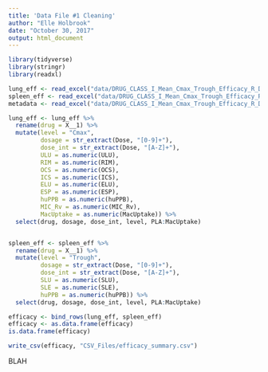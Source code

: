 ```yaml
---
title: 'Data File #1 Cleaning'
author: "Elle Holbrook"
date: "October 30, 2017"
output: html_document
---
```


```r
library(tidyverse)
library(stringr)
library(readxl)
```

```r
lung_eff <- read_excel("data/DRUG_CLASS_I_Mean_Cmax_Trough_Efficacy_R_DATA_ANALYSIS.xlsx", skip = 1, n_max = 12)
spleen_eff <- read_excel("data/DRUG_CLASS_I_Mean_Cmax_Trough_Efficacy_R_DATA_ANALYSIS.xlsx", skip = 16, n_max = 11)
metadata <- read_excel("data/DRUG_CLASS_I_Mean_Cmax_Trough_Efficacy_R_DATA_ANALYSIS.xlsx", skip = 28, n_max = 24, col_names = FALSE)
```

```r
lung_eff <- lung_eff %>% 
  rename(drug = X__1) %>% 
  mutate(level = "Cmax",
         dosage = str_extract(Dose, "[0-9]+"),
         dose_int = str_extract(Dose, "[A-Z]+"),
         ULU = as.numeric(ULU),
         RIM = as.numeric(RIM),
         OCS = as.numeric(OCS),
         ICS = as.numeric(ICS),
         ELU = as.numeric(ELU),
         ESP = as.numeric(ESP),
         huPPB = as.numeric(huPPB),
         MIC_Rv = as.numeric(MIC_Rv),
         MacUptake = as.numeric(MacUptake)) %>%
  select(drug, dosage, dose_int, level, PLA:MacUptake)


spleen_eff <- spleen_eff %>% 
  rename(drug = X__1) %>% 
  mutate(level = "Trough",
         dosage = str_extract(Dose, "[0-9]+"),
         dose_int = str_extract(Dose, "[A-Z]+"),
         SLU = as.numeric(SLU),
         SLE = as.numeric(SLE),
         huPPB = as.numeric(huPPB)) %>% 
  select(drug, dosage, dose_int, level, PLA:MacUptake)
```

```r
efficacy <- bind_rows(lung_eff, spleen_eff)
efficacy <- as.data.frame(efficacy)
is.data.frame(efficacy)
```

```r
write_csv(efficacy, "CSV_Files/efficacy_summary.csv")
```

BLAH